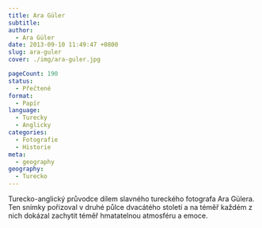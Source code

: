 ```yaml
---
title: Ara Güler
subtitle:
author:
  - Ara Güler
date: 2013-09-10 11:49:47 +0800
slug: ara-guler
cover: ./img/ara-guler.jpg

pageCount: 190
status:
  - Přečtené
format:
  - Papír
language:
  - Turecky
  - Anglicky
categories:
  - Fotografie
  - Historie
meta:
  - geography
geography:
  - Turecko
---
```


Turecko-anglický průvodce dílem slavného tureckého fotografa Ara Gülera. Ten snímky pořizoval v druhé půlce dvacátého století a na téměř každém z nich dokázal zachytit téměř hmatatelnou atmosféru a emoce.
